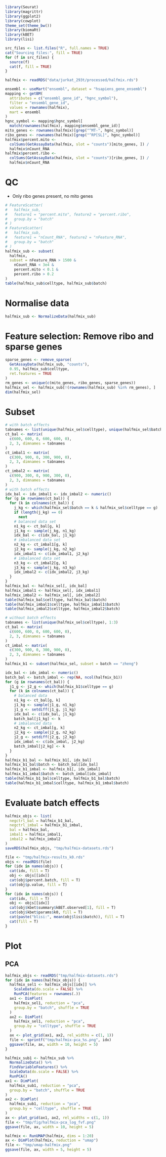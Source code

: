 ```r
library(Seurat)
library(magrittr)
library(ggplot2)
library(cowplot)
theme_set(theme_bw())
library(biomaRt)
library(kBET)
library(lisi)

src_files <- list.files("R", full.names = TRUE)
cat("Sourcing files:", fill = TRUE)
for (f in src_files) {
  source(f)
  cat(f, fill = TRUE)
}
```
```r
halfmix <- readRDS("data/jurkat_293t/processed/halfmix.rds")
```
```r
ensembl <- useMart("ensembl", dataset = "hsapiens_gene_ensembl")
mapping <- getBM(
  attributes = c("ensembl_gene_id", "hgnc_symbol"),
  filter = "ensembl_gene_id",
  values = rownames(halfmix),
  mart = ensembl
)
hgnc_symbol <- mapping$hgnc_symbol[
  match(rownames(halfmix), mapping$ensembl_gene_id)]
mito_genes <- rownames(halfmix)[grep("^MT-", hgnc_symbol)]
ribo_genes <- rownames(halfmix)[grep("^RP[SL]", hgnc_symbol)]
halfmix$percent.mito <-
  colSums(GetAssayData(halfmix, slot = "counts")[mito_genes, ]) /
  halfmix$nCount_RNA
halfmix$percent.ribo <-
  colSums(GetAssayData(halfmix, slot = "counts")[ribo_genes, ]) /
  halfmix$nCount_RNA
```
# QC
- Only ribo genes present, no mito genes
```r
# FeatureScatter(
#   halfmix_sub,
#   feature1 = "percent.mito", feature2 = "percent.ribo",
#   group.by = "batch"
# )
# FeatureScatter(
#   halfmix_sub,
#   feature1 = "nCount_RNA", feature2 = "nFeature_RNA",
#   group.by = "batch"
# )
halfmix_sub <- subset(
  halfmix,
  subset = nFeature_RNA > 1500 &
    nCount_RNA < 3e4 &
    percent.mito < 0.1 &
    percent.ribo > 0.2
)
table(halfmix_sub$celltype, halfmix_sub$batch)
```
# Normalise data
```r
halfmix_sub <- NormalizeData(halfmix_sub)
```
# Feature selection: Remove ribo and sparse genes
```r
sparse_genes <- remove_sparse(
  GetAssayData(halfmix_sub, "counts"),
  0.95, halfmix_sub$celltype,
  ret.features = TRUE
)
rm_genes <- unique(c(mito_genes, ribo_genes, sparse_genes))
halfmix_sel <- halfmix_sub[!(rownames(halfmix_sub) %in% rm_genes), ]
dim(halfmix_sel)
```
# Subset
```r
# with batch effects
tabnames <- list(unique(halfmix_sel$celltype), unique(halfmix_sel$batch))
ct_bal <- matrix(
  c(600, 600, 0, 600, 600, 0),
  2, 3, dimnames = tabnames
)
ct_imbal1 <- matrix(
  c(300, 900, 0, 300, 900, 0),
  2, 3, dimnames = tabnames
)
ct_imbal2 <- matrix(
  c(900, 300, 0, 900, 300, 0),
  2, 3, dimnames = tabnames
)
# with batch effects
idx_bal <- idx_imbal1 <- idx_imbal2 <- numeric()
for (g in rownames(ct_bal)) {
  for (k in colnames(ct_bal)) {
    j_kg <- which(halfmix_sel$batch == k & halfmix_sel$celltype == g)
    if (length(j_kg) == 0)
      next
    # balanced data set
    n1_kg <- ct_bal[g, k]
    j1_kg <- sample(j_kg, n1_kg)
    idx_bal <- c(idx_bal, j1_kg)
    # imbalanced data set
    n2_kg <- ct_imbal1[g, k]
    j2_kg <- sample(j_kg, n2_kg)
    idx_imbal1 <- c(idx_imbal1, j2_kg)
    # imbalanced data set
    n3_kg <- ct_imbal2[g, k]
    j3_kg <- sample(j_kg, n3_kg)
    idx_imbal2 <- c(idx_imbal2, j3_kg)
  }
}
halfmix_bal <- halfmix_sel[, idx_bal]
halfmix_imbal1 <- halfmix_sel[, idx_imbal1]
halfmix_imbal2 <- halfmix_sel[, idx_imbal2]
table(halfmix_bal$celltype, halfmix_bal$batch)
table(halfmix_imbal1$celltype, halfmix_imbal1$batch)
table(halfmix_imbal2$celltype, halfmix_imbal2$batch)
```
```r
# without batch effects
tabnames <- list(unique(halfmix_sel$celltype), 1:3)
ct_bal <- matrix(
  c(600, 600, 0, 600, 600, 0),
  2, 3, dimnames = tabnames
)
ct_imbal <- matrix(
  c(300, 900, 0, 300, 900, 0),
  2, 3, dimnames = tabnames
)
halfmix_b1 <- subset(halfmix_sel, subset = batch == "zheng")

idx_bal <- idx_imbal <- numeric()
batch_bal <- batch_imbal <- rep(NA, ncol(halfmix_b1))
for (g in rownames(ct_bal)) {
  j1_g <- j2_g <- which(halfmix_b1$celltype == g)
  for (k in colnames(ct_bal)) {
    # balanced data
    n1_kg <- ct_bal[g, k]
    j1_kg <- sample(j1_g, n1_kg)
    j1_g <- setdiff(j1_g, j1_kg)
    idx_bal <- c(idx_bal, j1_kg)
    batch_bal[j1_kg] <- k
    # imbalanced data
    n2_kg <- ct_imbal[g, k]
    j2_kg <- sample(j2_g, n2_kg)
    j2_g <- setdiff(j2_g, j2_kg)
    idx_imbal <- c(idx_imbal, j2_kg)
    batch_imbal[j2_kg] <- k
  }
}
halfmix_b1_bal <- halfmix_b1[, idx_bal]
halfmix_b1_bal$batch <- batch_bal[idx_bal]
halfmix_b1_imbal <- halfmix_b1[, idx_imbal]
halfmix_b1_imbal$batch <- batch_imbal[idx_imbal]
table(halfmix_b1_bal$celltype, halfmix_b1_bal$batch)
table(halfmix_b1_imbal$celltype, halfmix_b1_imbal$batch)
```
# Evaluate batch effects
```r
halfmix_objs <- list(
  negctrl_bal = halfmix_b1_bal,
  negctrl_imbal = halfmix_b1_imbal,
  bal = halfmix_bal,
  imbal1 = halfmix_imbal1,
  imbal2 = halfmix_imbal2
)
saveRDS(halfmix_objs, "tmp/halfmix-datasets.rds")
```
```r
file <- "tmp/halfmix-results_k0.rds"
objs <- readRDS(file)
for (idx in names(objs)) {
  cat(idx, fill = T)
  obj <- objs[[idx]]
  cat(obj$percent.batch, fill = T)
  cat(obj$p.value, fill = T)
}
for (idx in names(objs)) {
  cat(idx, fill = T)
  obj <- objs[[idx]]
  cat(obj$kbet$summary$kBET.observed[1], fill = T)
  cat(obj$kbet$params$k0, fill = T)
  cat(paste("blisi:", mean(obj$lisi$batch)), fill = T)
  cat(fill = T)
}
```
# Plot
## PCA
```r
halfmix_objs <- readRDS("tmp/halfmix-datasets.rds")
for (idx in names(halfmix_objs)) {
  halfmix_sel1 <- halfmix_objs[[idx]] %>%
    ScaleData(do.scale = FALSE) %>%
    RunPCA(features = rownames(.))
  ax1 <- DimPlot(
    halfmix_sel1, reduction = "pca",
    group.by = "batch", shuffle = TRUE
  )
  ax2 <- DimPlot(
    halfmix_sel1, reduction = "pca",
    group.by = "celltype", shuffle = TRUE
  )
  ax <- plot_grid(ax1, ax2, rel_widths = c(1, 1))
  file <- sprintf("tmp/halfmix-pca_%s.png", idx)
  ggsave(file, ax, width = 10, height = 5)
}
```
```r
halfmix_sub1 <- halfmix_sub %>%
  NormalizeData() %>%
  FindVariableFeatures() %>%
  ScaleData(do.scale = FALSE) %>%
  RunPCA()
ax1 <- DimPlot(
  halfmix_sub1, reduction = "pca",
  group.by = "batch", shuffle = TRUE
)
ax2 <- DimPlot(
  halfmix_sub1, reduction = "pca",
  group.by = "celltype", shuffle = TRUE
)
ax <- plot_grid(ax1, ax2, rel_widths = c(1, 1))
file <- "tmp/fig/halfmix-pca_log_fvf.png"
ggsave(file, ax, width = 10, height = 5)
```
```r
halfmix <- RunUMAP(halfmix, dims = 1:20)
ax <- DimPlot(halfmix, reduction = "umap")
file <- "tmp/umap-halfmix.png"
ggsave(file, ax, width = 5, height = 5)
```